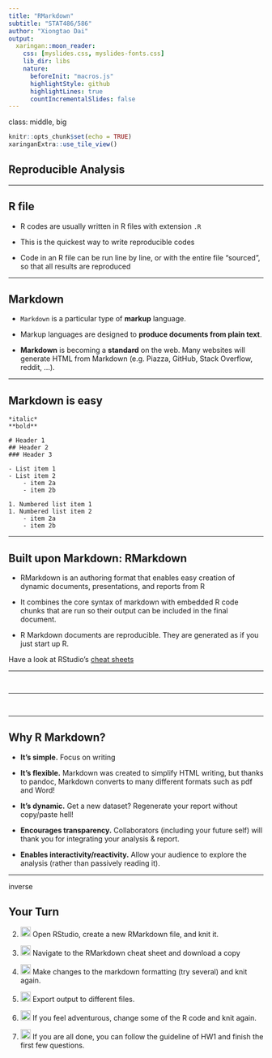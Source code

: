 ```yaml
---
title: "RMarkdown"
subtitle: "STAT486/586"
author: "Xiongtao Dai"
output:
  xaringan::moon_reader:
    css: [myslides.css, myslides-fonts.css]
    lib_dir: libs
    nature:
      beforeInit: "macros.js"
      highlightStyle: github
      highlightLines: true
      countIncrementalSlides: false
---
```

class: middle, big

```r
knitr::opts_chunk$set(echo = TRUE)
xaringanExtra::use_tile_view()
```

## Reproducible Analysis

---

## R file

- R codes are usually written in R files with extension `.R`

- This is the quickest way to write reproducible codes

- Code in an R file can be run line by line, or with the entire file "sourced", so that all results are reproduced

---

## Markdown

- `Markdown` is a particular type of **markup** language.

- Markup languages are designed to **produce documents from plain text**.

- **Markdown** is becoming a **standard** on the web. Many websites will generate HTML from Markdown (e.g. Piazza, GitHub, Stack Overflow, reddit, ...).

---

## Markdown is easy

```
*italic*
**bold**

# Header 1
## Header 2
### Header 3

- List item 1
- List item 2
    - item 2a
    - item 2b

1. Numbered list item 1
1. Numbered list item 2
    - item 2a
    - item 2b
```

---

## Built upon Markdown: RMarkdown

- RMarkdown is an authoring format that enables easy creation of dynamic documents, presentations, and reports from R 

- It combines the core syntax of markdown with embedded R code chunks that are run so their output can be included in the final document.

- R Markdown documents are reproducible. They are generated as if you just start up R.

Have a look at RStudio's [cheat sheets](https://www.rstudio.com/resources/cheatsheets/)


---

## 

<img class="cover" src="images/hello-rmarkdown.png" alt="">

---

## 

<img class="cover" src="images/rmarkdown.png" alt="">

---

## Why R Markdown?

- **It's simple.** Focus on writing
<!-- , rather than debugging silly errors. -->

- **It's flexible.** Markdown was created to simplify HTML writing, but thanks to pandoc, Markdown converts to many different formats such as pdf and Word!

- **It's dynamic.** Get a new dataset? Regenerate your report without copy/paste hell!

- **Encourages transparency.** Collaborators (including your future self) will thank you for integrating your analysis & report.

- **Enables interactivity/reactivity.** Allow your audience to explore the analysis (rather than passively reading it).

---
inverse

## Your Turn


2. <img src="images/green.png" width=20> Open RStudio, create a new RMarkdown file, and knit it.

3. <img src="images/green.png" width=20> Navigate to the RMarkdown cheat sheet and download a copy 

3. <img src="images/green.png" width=20> Make changes to the markdown formatting (try several) and knit again.

4. <img src="images/green.png" width=20> Export output to different files.

5. <img src="images/blue.png" width=20> If you feel adventurous, change some of the R code and knit again.

6. <img src="images/blue.png" width=20> If you are all done, you can follow the guideline of HW1 and finish the first few questions.

